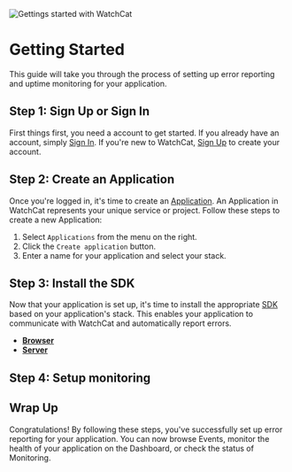 
<Image className="nx-rounded-md nx-my-2" src="/headers/getting_started.svg" alt="Gettings started with WatchCat" width={1200} height={300} />

# Getting Started

This guide will take you through the process of setting up error reporting and uptime monitoring for your application.

## Step 1: Sign Up or Sign In

First things first, you need a account to get started. If you already have an account, simply [Sign In](https://app.watchcat.io/sign-in).
If you're new to WatchCat, [Sign Up](https://app.watchcat.io/sign-up) to create your account.

## Step 2: Create an Application

Once you're logged in, it's time to create an [Application](/key-concepts#application). An Application in WatchCat represents your unique service or project. Follow these steps to create a new Application:

1. Select `Applications` from the menu on the right.
2. Click the `Create application` button.
3. Enter a name for your application and select your stack.

## Step 3: Install the SDK

Now that your application is set up, it's time to install the appropriate [SDK](/key-concepts#sdk) based on your application's stack. This enables your application to communicate with WatchCat and automatically report errors.
- [__Browser__](/sdk/browser)
- [__Server__](/sdk/server)

<Usage/>

## Step 4: Setup monitoring

<Monitoring/>

## Wrap Up

Congratulations! By following these steps, you've successfully set up error reporting for your
application. You can now browse Events, monitor the health of your application on the Dashboard,
or check the status of Monitoring.
